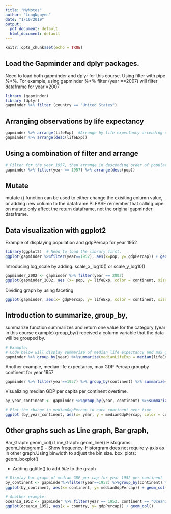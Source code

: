 ```yaml
---
title: "MyNotes"
author: "LongNguyen"
date: "1/10/2019"
output:
  pdf_document: default
  html_document: default
---
```


```r
knitr::opts_chunk$set(echo = TRUE)
```

## Load the Gapminder and dplyr packages.
Need to load both gapminder and dplyr for this course.
Using filter with pipe %>%.
For example, using gapminder %>% filter (year ==2007) will filter dataframe for year =2007

```r
library (gapminder)
library (dplyr)
gapminder %>% filter (country == "United States")
```

## Arranging observations by life expectancy
```r
gapminder %>% arrange(lifeExp)  #Arrange by life expectancy ascending order
gapminder %>% arrange(desc(lifeExp))
```

## Using a combination of filter and arrange

```r
# Filter for the year 1957, then arrange in descending order of population
gapminder %>% filter(year == 1957) %>% arrange(desc(pop))
```

## Mutate
mutate () function can be used to either change the exisiting column value, or adding new column to the dataframe.PLEASE remember that calling pipe on mutate only affect the return dataframe, not the original gapminder dataframe.

## Data visualization with ggplot2
Example of displaying population and gdpPercap for year 1952
```r
library(ggplot2)  # Need to load the library first.
ggplot(gapminder %>%filter(year==1952), aes(x=pop, y= gdpPercap)) + geom_point()
```

Introducing log_scale by adding: scale_x_log10() or scale_y_log10()
```r
gapminder_2002 <- gapminder %>% filter(year == 2002)
ggplot(gapminder_2002, aes (x= pop, y= lifeExp, color = continent, size = gdpPercap)) + geom_point()+ scale_x_log10()
```

Dividing graph by using faceting
```r
ggplot(gapminder, aes(x= gdpPercap, y= lifeExp, color = continent, size=pop)) + geom_point() + scale_x_log10() + facet_wrap(~year)

```

## Introduction to summarize, group_by, 
summarize function summarizes and return one value for the category (year in this course example)
group_by() received a column variable that the data will be grouped by.

```r
# Example:
# Code below will display summarize of median life expectancy and max gdpPerCapital for each year.
gapminder %>% group_by(year) %>%summarize(medianLifeExp = median(lifeExp), maxGdpPercap = max(gdpPercap))
```
Another example, median life expectancy, max GDP Percap groupby continent for year 1957
```r
gapminder %>% filter(year==1957) %>% group_by(continent) %>% summarize(medianLifeExp = median(lifeExp), maxGdpPercap = max(gdpPercap))
```

Visualizing median GDP per capita per continent overtime.

```r
by_year_continent <- gapminder %>%group_by(year, continent) %>%summarize(medianGdpPercap = median(gdpPercap))

# Plot the change in medianGdpPercap in each continent over time
ggplot (by_year_continent, aes(x= year, y = medianGdpPercap, color = continent)) + geom_point() + expand_limits(y=0)
```
## Other graphs such as Line graph, Bar graph, 
Bar_Graph: geom_col()
Line_Graph: geom_line()
Histograms: geom_histogram() -- Show frequency. Historgram does not require y-axis as in other graph.Using binwidth to adjust the bin size.
box_plots: geom_boxplot()

* Adding ggtitle() to add *title* to the graph
```r
# Display bar graph of median GDP per cap for year 1952 per continent
by_continent <- gapminder%>%filter(year==1952) %>%group_by(continent) %>%summarize(medianGdpPercap = median (gdpPercap))
ggplot(by_continent, aes(x= continent, y= medianGdpPercap)) + geom_col()

# Another example:
oceania_1952 <- gapminder %>% filter(year == 1952, continent == "Oceania") # filter by year and Oceania
ggplot(oceania_1952, aes(x = country, y= gdpPercap)) + geom_col()
```
